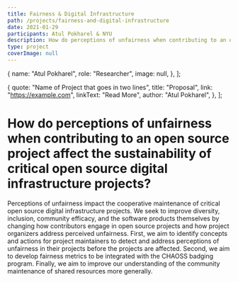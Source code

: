 ```yaml
---
title: Fairness & Digital Infrastructure
path: /projects/fairness-and-digital-infrastructure
date: 2021-01-29
participants: Atul Pokharel & NYU
description: How do perceptions of unfairness when contributing to an open source project affect the sustainability of critical open source digital infrastructure projects?
type: project
coverImage: null
---
```


  {
    name: "Atul Pokharel",
    role: "Researcher",
    image: null,
  },
];

  {
    quote: "Name of Project that goes in two lines",
    title: "Proposal",
    link: "https://example.com",
    linkText: "Read More",
    author: "Atul Pokharel",
  },
];

# How do perceptions of unfairness when contributing to an open source project affect the sustainability of critical open source digital infrastructure projects?

Perceptions of unfairness impact the cooperative maintenance of critical open source digital infrastructure projects. We seek to improve diversity, inclusion, community efficacy, and the software products themselves by changing how contributors engage in open source projects and how project organizers address perceived unfairness. First, we aim to identify concepts and actions for project maintainers to detect and address perceptions of unfairness in their projects before the projects are affected. Second, we aim to develop fairness metrics to be integrated with the CHAOSS badging program. Finally, we aim to improve our understanding of the community maintenance of shared resources more generally.
